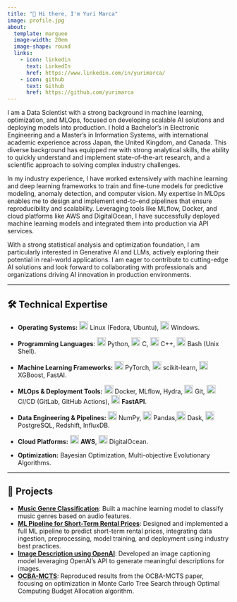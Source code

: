 ```yaml
---
title: "👋 Hi there, I'm Yuri Marca"
image: profile.jpg
about:
  template: marquee
  image-width: 20em
  image-shape: round
  links:
    - icon: linkedin
      text: LinkedIn
      href: https://www.linkedin.com/in/yurimarca/
    - icon: github
      text: Github
      href: https://github.com/yurimarca
---
```


I am a Data Scientist with a strong background in machine learning, optimization, and MLOps, focused on developing scalable AI solutions and deploying models into production. I hold a Bachelor’s in Electronic Engineering and a Master’s in Information Systems, with international academic experience across Japan, the United Kingdom, and Canada. This diverse background has equipped me with strong analytical skills, the ability to quickly understand and implement state-of-the-art research, and a scientific approach to solving complex industry challenges.

In my industry experience, I have worked extensively with machine learning and deep learning frameworks to train and fine-tune models for predictive modeling, anomaly detection, and computer vision. My expertise in MLOps enables me to design and implement end-to-end pipelines that ensure reproducibility and scalability. Leveraging tools like MLflow, Docker, and cloud platforms like AWS and DigitalOcean, I have successfully deployed machine learning models and integrated them into production via API services.

With a strong statistical analysis and optimization foundation, I am particularly interested in Generative AI and LLMs, actively exploring their potential in real-world applications. I am eager to contribute to cutting-edge AI solutions and look forward to collaborating with professionals and organizations driving AI innovation in production environments.

---

::: {.content style="margin-left: 0; margin-right: auto;"}

## 🛠️ Technical Expertise


- **Operating Systems:**
  <img src="https://cdn.jsdelivr.net/gh/devicons/devicon/icons/linux/linux-original.svg" height="20px"> Linux (Fedora, Ubuntu),
  <img src="https://cdn.jsdelivr.net/gh/devicons/devicon/icons/windows8/windows8-original.svg" height="20px"> Windows.


- **Programming Languages**:
  <img src="https://cdn.jsdelivr.net/gh/devicons/devicon/icons/python/python-original.svg" height="20px"> Python,
  <img src="https://upload.wikimedia.org/wikipedia/commons/1/19/C_Logo.png" height="20px"> C,
  <img src="https://upload.wikimedia.org/wikipedia/commons/1/18/ISO_C%2B%2B_Logo.svg" height="20px"> C++,
  <img src="https://cdn.jsdelivr.net/gh/devicons/devicon/icons/bash/bash-plain.svg" height="20px"> Bash (Unix Shell).

- **Machine Learning Frameworks:**
  <img src="https://cdn.jsdelivr.net/gh/devicons/devicon/icons/pytorch/pytorch-original.svg" height="20px"> PyTorch,
  <img src="https://raw.githubusercontent.com/scikit-learn/scikit-learn/main/doc/logos/scikit-learn-logo-small.png" height="20px"> scikit-learn,
  <img src="https://raw.githubusercontent.com/dmlc/dmlc.github.io/master/img/logo-m/xgboost.png" height="20px"> XGBoost, FastAI.

- **MLOps & Deployment Tools:**
  <img src="https://cdn.jsdelivr.net/gh/devicons/devicon/icons/docker/docker-original.svg" height="20px"> Docker,
  MLflow, Hydra,
  <img src="https://cdn.jsdelivr.net/gh/devicons/devicon/icons/git/git-original.svg" height="20px"> Git,
  <img src="https://cdn-icons-png.flaticon.com/512/6062/6062646.png" height="20px"> CI/CD (GitLab, GitHub Actions), 
  <img src="https://fastapi.tiangolo.com/img/logo-margin/logo-teal.png" height="20px"> **FastAPI**.

- **Data Engineering & Pipelines:**
  <img src="https://cdn.jsdelivr.net/gh/devicons/devicon/icons/numpy/numpy-original.svg" height="20px"> NumPy,
  <img src="https://cdn.jsdelivr.net/gh/devicons/devicon/icons/pandas/pandas-original.svg" height="20px"> Pandas,<img src="https://docs.dask.org/en/stable/_images/dask_horizontal.svg" height="20px"> Dask, 
  <img src="https://cdn.jsdelivr.net/gh/devicons/devicon/icons/postgresql/postgresql-original.svg" height="20px"> PostgreSQL, Redshift, InfluxDB.

- **Cloud Platforms:**
  <img src="https://upload.wikimedia.org/wikipedia/commons/9/93/Amazon_Web_Services_Logo.svg" height="20px"> **AWS**,
  <img src="https://cdn.jsdelivr.net/gh/devicons/devicon/icons/digitalocean/digitalocean-original.svg" height="20px"> DigitalOcean.

- **Optimization:**
  Bayesian Optimization,  Multi-objective Evolutionary Algorithms.

---


## 🌟 Projects

- **[Music Genre Classification](https://github.com/yurimarca/music_genre_classification)**: Built a machine learning model to classify music genres based on audio features.
- **[ML Pipeline for Short-Term Rental Prices](https://github.com/yurimarca/build-ml-pipeline-for-short-term-rental-prices)**: Designed and implemented a full ML pipeline to predict short-term rental prices, integrating data ingestion, preprocessing, model training, and deployment using industry best practices.
- **[Image Description using OpenAI](https://github.com/yurimarca/image-description-openai)**: Developed an image captioning model leveraging OpenAI's API to generate meaningful descriptions for images.
- **[OCBA-MCTS](https://github.com/yurimarca/ocba-mcts)**: Reproduced results from the OCBA-MCTS paper, focusing on optimization in Monte Carlo Tree Search through Optimal Computing Budget Allocation algorithm.

:::
